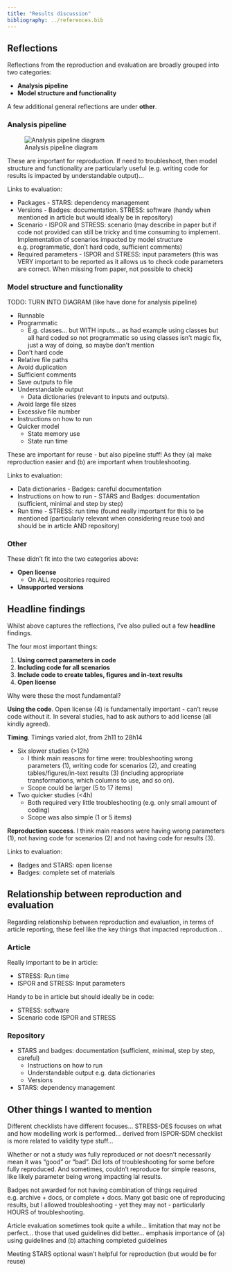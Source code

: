 ```yaml
---
title: "Results discussion"
bibliography: ../references.bib
---
```


## Reflections

Reflections from the reproduction and evaluation are broadly grouped into two categories:

* **Analysis pipeline**
* **Model structure and functionality**

A few additional general reflections are under **other**.

### Analysis pipeline

![Analysis pipeline diagram](../images/pipeline.png){.lightbox}

These are important for reproduction. If need to troubleshoot, then model structure and functionality are particularly useful (e.g. writing code for results is impacted by understandable output)...

Links to evaluation:

* Packages - STARS: dependency management
* Versions - Badges: documentation. STRESS: software (handy when mentioned in article but would ideally be in repository)
* Scenario - ISPOR and STRESS: scenario (may describe in paper but if code not provided can still be tricky and time consuming to implement. Implementation of scenarios impacted by model structure e.g. programmatic, don't hard code, sufficient comments)
* Required parameters - ISPOR and STRESS: input parameters (this was VERY important to be reported as it allows us to check code parameters are correct. When missing from paper, not possible to check)

### Model structure and functionality

TODO: TURN INTO DIAGRAM (like have done for analysis pipeline)

* Runnable
* Programmatic
    * E.g. classes... but WITH inputs... as had example using classes but all hard coded so not programmatic so using classes isn't magic fix, just a way of doing, so maybe don't mention
* Don't hard code
* Relative file paths
* Avoid duplication
* Sufficient comments
* Save outputs to file
* Understandable output
    * Data dictionaries (relevant to inputs and outputs).
* Avoid large file sizes
* Excessive file number
* Instructions on how to run
* Quicker model
    * State memory use
    * State run time

These are important for reuse - but also pipeline stuff! As they (a) make reproduction easier and (b) are important when troubleshooting.

Links to evaluation:

* Data dictionaries - Badges: careful documentation
* Instructions on how to run - STARS and Badges: documentation (sufficient, minimal and step by step)
* Run time - STRESS: run time (found really important for this to be mentioned (particularly relevant when considering reuse too) and should be in article AND repository)

### Other

These didn't fit into the two categories above:

* **Open license**
    * On ALL repositories required
* **Unsupported versions**

## Headline findings

Whilst above captures the reflections, I've also pulled out a few **headline** findings.

The four most important things:

1. **Using correct parameters in code**
2. **Including code for all scenarios**
3. **Include code to create tables, figures and in-text results**
4. **Open license**

Why were these the most fundamental?

**Using the code**. Open license  (4) is fundamentally important - can't reuse code without it. In several studies, had to ask authors to add license (all kindly agreed).

**Timing**. Timings varied alot, from 2h11 to 28h14

* Six slower studies (>12h)
    * I think main reasons for time were: troubleshooting wrong parameters (1), writing code for scenarios (2), and creating tables/figures/in-text results (3) (including appropriate transformations, which columns to use, and so on).
    * Scope could be larger (5 to 17 items)
* Two quicker studies (<4h)
    * Both required very little troubleshooting (e.g. only small amount of coding)
    * Scope was also simple (1 or 5 items)

**Reproduction success**. I think main reasons were having wrong parameters (1), not having code for scenarios (2) and not having code for results (3).

Links to evaluation:

* Badges and STARS: open license
* Badges: complete set of materials

## Relationship between reproduction and evaluation

Regarding relationship between reproduction and evaluation, in terms of article reporting, these feel like the key things that impacted reproduction...

### Article

Really important to be in article:

* STRESS: Run time
* ISPOR and STRESS: Input parameters

Handy to be in article but should ideally be in code:

* STRESS: software
* Scenario code ISPOR and STRESS

### Repository

* STARS and badges: documentation (sufficient, minimal, step by step, careful)
    * Instructions on how to run
    * Understandable output e.g. data dictionaries
    * Versions
* STARS: dependency management

## Other things I wanted to mention

Different checklists have different focuses... STRESS-DES focuses on what and how modelling work is performed... derived from ISPOR-SDM checklist is more related to validity type stuff...

Whether or not a study was fully reproduced or not doesn't necessarily mean it was "good" or "bad". Did lots of troubleshooting for some before fully reproduced. And sometimes, couldn't reproduce for simple reasons, like likely parameter being wrong impacting lal results.

Badges not awarded for not having combination of things required e.g. archive + docs, or complete + docs. Many got basic one of reproducing results, but I allowed troubleshooting - yet they may not - particularly HOURS of troubleshooting.

Article evaluation sometimes took quite a while... limitation that may not be perfect... those that used guidelines did better... emphasis importance of (a) using guidelines and (b) attaching completed guidelines

Meeting STARS optional wasn't helpful for reproduction (but would be for reuse)
